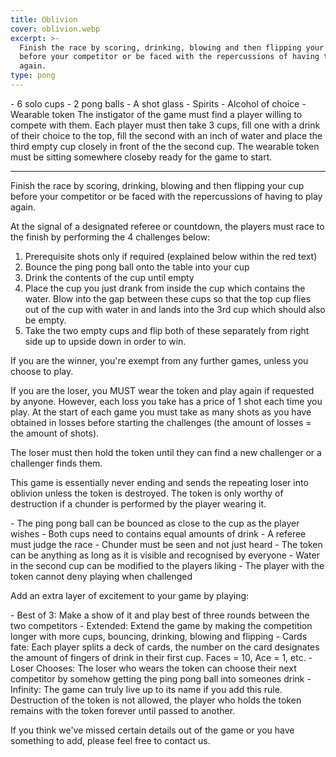 ```yaml
---
title: Oblivion
cover: oblivion.webp
excerpt: >-
  Finish the race by scoring, drinking, blowing and then flipping your cup
  before your competitor or be faced with the repercussions of having to play
  again.
type: pong
---
```


<GameHero
  cover="/BeerGoggleGames/images/oblivion.webp"
  alt="Oblivion"
/>

<GameSection title="Equipment" icon="/BeerGoggleGames/images/liquor.webp">
-   6 solo cups
-   2 pong balls
-   A shot glass
-   Spirits
-   Alcohol of choice
-   Wearable token
</GameSection>

<GameSection title="Setup" icon="/BeerGoggleGames/images/settings.webp">
The instigator of the game must find a player willing to compete with them. Each player must then take 3 cups, fill one with a drink of their choice to the top, fill the second with an inch of water and place the third empty cup closely in front of the the second cup. The wearable token must be sitting somewhere closeby ready for the game to start.

* * *
</GameSection>

<GameSection title="Aim of the Game" icon="/BeerGoggleGames/images/target.webp">
<p>Finish the race by scoring, drinking, blowing and then flipping your cup before your competitor or be faced with the repercussions of having to play again.</p>
</GameSection>

<GameSection title="How to Play" icon="/BeerGoggleGames/images/question.webp">
At the signal of a designated referee or countdown, the players must race to the finish by performing the 4 challenges below:

1.  Prerequisite shots only if required (explained below within the red text)
2.  Bounce the ping pong ball onto the table into your cup
3.  Drink the contents of the cup until empty
4.  Place the cup you just drank from inside the cup which contains the water. Blow into the gap between these cups so that the top cup flies out of the cup with water in and lands into the 3rd cup which should also be empty.
5.  Take the two empty cups and flip both of these separately from right side up to upside down in order to win.

If you are the winner, you're exempt from any further games, unless you choose to play.

If you are the loser, you MUST wear the token and play again if requested by anyone. However, each loss you take has a price of 1 shot each time you play. At the start of each game you must take as many shots as you have obtained in losses before starting the challenges (the amount of losses = the amount of shots).

The loser must then hold the token until they can find a new challenger or a challenger finds them.

This game is essentially never ending and sends the repeating loser into oblivion unless the token is destroyed. The token is only worthy of destruction if a chunder is performed by the player wearing it.
</GameSection>

<GameSection title="Rules" icon="/BeerGoggleGames/images/rules.webp">
-   The ping pong ball can be bounced as close to the cup as the player wishes
-   Both cups need to contains equal amounts of drink
-   A referee must judge the race
-   Chunder must be seen and not just heard
-   The token can be anything as long as it is visible and recognised by everyone
-   Water in the second cup can be modified to the players liking
-   The player with the token cannot deny playing when challenged
</GameSection>

<GameSection title="Special Edition" icon="/BeerGoggleGames/images/special.webp">
<p>Add an extra layer of excitement to your game by playing:</p>
</GameSection>

<GameSection title="**Alternative Game Modes**" icon="/BeerGoggleGames/images/question.webp">
<p></p>
</GameSection>

<GameSection title="Game Modes:" icon="/BeerGoggleGames/images/question.webp">
-   Best of 3: Make a show of it and play best of three rounds between the two competitors
-   Extended: Extend the game by making the competition longer with more cups, bouncing, drinking, blowing and flipping
-   Cards fate: Each player splits a deck of cards, the number on the card designates the amount of fingers of drink in their first cup. Faces = 10, Ace = 1, etc.
-   Loser Chooses: The loser who wears the token can choose their next competitor by somehow getting the ping pong ball into someones drink
-   Infinity: The game can truly live up to its name if you add this rule. Destruction of the token is not allowed, the player who holds the token remains with the token forever until passed to another.
</GameSection>

<ShareButtons title="Oblivion" />

<FeedbackCard>
<p>If you think we've missed certain details out of the game or you have something to add, please feel free to contact us.</p>
</FeedbackCard>
